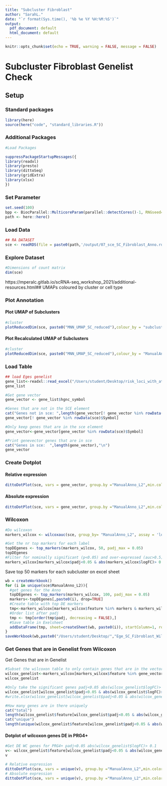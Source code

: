 ```yaml
---
title: "Subcluster Fibroblast"
author: "SarahL."
date: "`r format(Sys.time(), '%b %e %Y %H:%M:%S')`"
output:
  pdf_document: default
  html_document: default
---
```


```r
knitr::opts_chunk$set(echo = TRUE, warning = FALSE, message = FALSE)
```


# Subcluster Fibroblast Genelist Check

## Setup

### Standard packages

```r
library(here)
source(here("code", "standard_libraries.R"))
```

### Additional Packages


```r
#Load Packages

suppressPackageStartupMessages({
library(readxl)
library(presto)
library(dittoSeq)
library(gridExtra)
library(xlsx)
})

```

### Set Parameter

```r
set.seed(100)
bpp <- BiocParallel::MulticoreParam(parallel::detectCores()-1, RNGseed=100)
path <- here::here()
```


### Load Data

```r
## RA DATASET
sce <- readRDS(file = paste0(path,'/output/07_sce_SC_Fibroblast_Anno.rds'))

```

### Explore Dataset

```r
#Dimensions of count matrix
dim(sce)
```

https://mperalc.gitlab.io/scRNA-seq_workshop_2021/additional-resources.html## UMAPs coloured by cluster or cell type

### Plot Annotation {.tabset}

#### Plot UMAP of Subclusters 

```r
#cluster
plotReducedDim(sce, paste0("MNN_UMAP_SC_reduced"),colour_by = "subcluster", text_by="subcluster") +labs(title=paste0("SubCluster"),subtitle="Colored by clustering")
```

#### Plot Recalculated UMAP of Subclusters 

```r
#cluster
plotReducedDim(sce, paste0("MNN_UMAP_SC_reduced"),colour_by = "ManualAnno_L2", text_by="ManualAnno_L2") +labs(title="SubCluster ",subtitle="Colored by clustering")
```



### Load Table

```r
## load Eges genelist
gene_list<-readxl::read_excel("/Users/student/Desktop/risk_loci_with_attributes_stimulation_and_expression.xlsx")
gene_list
```


```r
#Get gene vector
gene_vector <- gene_list$hgnc_symbol

#Genes that are not in the SCE element
cat("Genes not in sce: ",length(gene_vector[! gene_vector %in% rowData(sce)$Symbol]),"\n")
gene_vector[! gene_vector %in% rowData(sce)$Symbol]

#Only keep genes that are in the sce element
gene_vector<-gene_vector[gene_vector %in% rowData(sce)$Symbol]

#Print genevector genes that are in sce
cat("Genes in sce:  ",length(gene_vector),"\n")
gene_vector
```


### Create Dotplot

#### Relative expression
```r
dittoDotPlot(sce, vars = gene_vector, group.by ="ManualAnno_L2",min.color="lightgrey", max.color="blue",min.percent=0.1,ylab=NULL)
```

#### Absolute expression
```r
dittoDotPlot(sce, vars = gene_vector, group.by ="ManualAnno_L2",min.color="lightgrey", max.color="blue",min.percent=0.1,ylab=NULL,scale = FALSE)
```



### Wilcoxon
```r
#Do wilcoxon
markers_wilcox <- wilcoxauc(sce, group_by= "ManualAnno_L2", assay = 'logcounts')

#Get the nr top markers for each label
topDEgenes <- top_markers(markers_wilcox, 50, padj_max = 0.05)
topDEgenes
#Filter for nominally significant (p<0.05) and over-expressed (auc>0.5)
markers_wilcox[markers_wilcox$padj<0.05 & abs(markers_wilcox$logFC)> 0.1,, drop=F]

```

Save top 50 markers for each subcluster on excel sheet
```r
wb = createWorkbook()
for (i in unique(sce$ManualAnno_L2)){
  #get genes for the Anno
  topDEgenes <- top_markers(markers_wilcox, 100, padj_max = 0.05)
  markers<-topDEgenes[,paste0(i), drop=TRUE]
  #Create table with top DE markers
  tmp<-markers_wilcox[markers_wilcox$feature %in% markers & markers_wilcox$group == i,]
  #Order list after padj
  tmp <- tmp[order(tmp$padj, decreasing = FALSE),]
  #Save table in Exelsheet
  addDataFrame(tmp, sheet=createSheet(wb, paste0(i)), startColumn=1, row.names=FALSE, col.names = TRUE)
}
saveWorkbook(wb,paste0("/Users/student/Desktop/","Ege_SC_Fibroblast_Wilcoxon.xlsx")) 


```


### Get Genes that are in Genelist from Wilcoxon

Get Genes that are in Genelist
```r
#Subset the wilcoxon table to only contain genes that are in the vector
wilcox_genelist<-markers_wilcox[markers_wilcox$feature %in% gene_vector,]
wilcox_genelist

#Only take the significant genes padj<0.05 abs(wilcox_genelist$logFC)> 0.1
wilcox_genelist[wilcox_genelist$padj<0.05 & abs(wilcox_genelist$logFC)> 0.1 ,, drop=F]#& abs(wilcox_genelist$auc)> 0.5
#write.xlsx(wilcox_genelist[wilcox_genelist$padj<0.05 & abs(wilcox_genelist$logFC)> 0.1 ,, drop=F], 'Ege_SC_Fibroblast_Wilcoxon.xlsx')

#How many genes are in there uniquely
cat("total")
length(wilcox_genelist$feature[wilcox_genelist$padj<0.05 & abs(wilcox_genelist$logFC)> 0.1 & abs(wilcox_genelist$auc)> 0.5, drop=F])
cat("unique")
length(unique(wilcox_genelist$feature[wilcox_genelist$padj<0.05 & abs(wilcox_genelist$logFC)> 0.1 & abs(wilcox_genelist$auc)> 0.5, drop=F]))
```

#### Dotplot of wilcoxon genes DE in PRG4+
```r
#Get DE WC genes for PRG4+ padj<0.05 abs(wilcox_genelist$logFC)> 0.1
v<- wilcox_genelist$feature[wilcox_genelist$padj<0.05 & abs(wilcox_genelist$logFC)> 0.1  & wilcox_genelist$group=="PRG4+", drop=F]#& abs(wilcox_genelist$auc)> 0.5
v

# Relative expression
dittoDotPlot(sce, vars = unique(v), group.by ="ManualAnno_L2",min.color="lightgrey", max.color="blue",min.percent=0.1,ylab=NULL)
# Absolute expression
dittoDotPlot(sce, vars = unique(v), group.by ="ManualAnno_L2",min.color="lightgrey", max.color="blue",min.percent=0.1,ylab=NULL,scale = FALSE)
```


